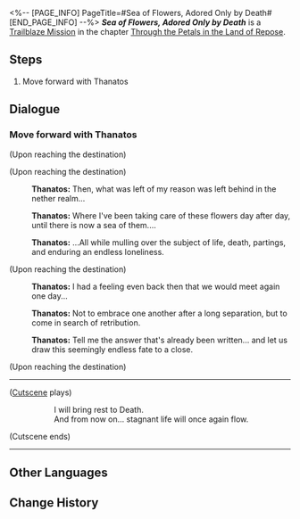 <%-- [PAGE_INFO]
PageTitle=#Sea of Flowers, Adored Only by Death#
[END_PAGE_INFO] --%>
{{Stub|Dialogue.}}
{{Mission Infobox
|id            = 1040317
|title         = 
|image         = <!--Mission Sea of Flowers, Adored Only by Death.png-->
|type          = Trailblaze
|event_name    = 
|chapter       = Through the Petals in the Land of Repose
|requirements  = {{subst:void|<!--Unknown: {"Type":"Manual"}-->}}
|summary       = <!--official mission summary from Fate's Atlas-->
|characters    = Thanatos; Trailblazer
|startLocation = [[Amphoreus]] - [[The Nether Realm Blooming with Antilas]]
|world         = Amphoreus
|area          = The Nether Realm Blooming with Antilas
|prev          = 
|next          = 
|rewards       = Refined Aether*2; Credit*5,000
}}
'''''Sea of Flowers, Adored Only by Death''''' is a [[Trailblaze Mission]] in the chapter [[Through the Petals in the Land of Repose]].

==Steps==
# Move forward with Thanatos

<!--
==Gameplay Notes==

--><!--
==Trial Character==

-->
==Dialogue==
{{Stub Dialogue}}
===Move forward with Thanatos{{subst:void|<!--104031701-->}}===
{{Mission Description|type=trailblaze|location=The Nether Realm Blooming with Antilas|Just as the legends say... The nether realm is truly a sea of flowers.<br />Everyone knows of the Hand of Shadow, but few know of Thanatos's other hand &mdash; And now, you have finally met each other.<br />Proceed with Thanatos, and behold the sea of flowers that she watches over.}}
{{Dialogue Start}}
;(Upon reaching the destination)

;(Upon reaching the destination)
:{{tx}}
:{{A|VO chapter4 27 bolixiya 129.ogg}} '''Thanatos:''' Then, what was left of my reason was left behind in the nether realm...
:{{A|VO chapter4 27 bolixiya 130.ogg}} '''Thanatos:''' Where I've been taking care of these flowers day after day, until there is now a sea of them....
:{{A|VO chapter4 27 bolixiya 131.ogg}} '''Thanatos:''' ...All while mulling over the subject of life, death, partings, and enduring an endless loneliness.

;(Upon reaching the destination)
:{{tx}}
:{{A|VO chapter4 27 bolixiya 140.ogg}} '''Thanatos:''' I had a feeling even back then that we would meet again one day...
:{{A|VO chapter4 27 bolixiya 141.ogg}} '''Thanatos:''' Not to embrace one another after a long separation, but to come in search of retribution.
:{{A|VO chapter4 27 bolixiya 142.ogg}} '''Thanatos:''' Tell me the answer that's already been written... and let us draw this seemingly endless fate to a close.

;(Upon reaching the destination)
:{{tx}}
----
;([[#Gallery|Cutscene]] plays)
::I will bring rest to Death.
::And from now on... stagnant life will once again flow.
;(Cutscene ends)
----
{{Dialogue End}}

==Other Languages==
{{Other Languages
|en   = Sea of Flowers, Adored Only by Death
|zhs  = 花海啊，只为死之神垂怜
|zht  = 花海啊，只為死之神垂憐
|ja   = 花海よ、死の神のためだけに憐れめ
|ko   = 꽃바다여, 오직 죽음의 신만을 동정하라
|es   = Mar de flores, adora solo a la diosa de la muerte
|fr   = Ô mer de fleurs, offerte à la clémence de la mort
|ru   = О море цветов, услаждающее взгляд лишь смерти
|th   = ทะเลบุปผาเอ๋ย จงเมตตาเพียงเทพแห่งความตาย
|vi   = Biển Hoa, Chỉ Thương Xót Cho Vị Thần Tử Vong
|de   = O Blumenmeer, nur vom Tod geschätzt
|id   = Lautan Bunga, Welas Asih untuk Dewa Kematian
|pt   = Mar de Flores, Adorado Somente pela Morte
}}

==Change History==
{{Change History|3.2}}
